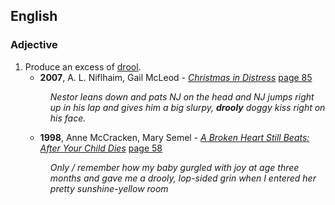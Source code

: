 ==English==

===Adjective===
{{en-adj}}

# Produce an excess of [[drool]].
#*'''2007''', A. L. Niflhaim, Gail McLeod - ''[http://books.google.com/books?id=9u36ZpkXRcsC&pg=PA85&dq=drooly&lr=&sig=5C5urtEvZZpAYNWEN435HM9KrNE Christmas in Distress]'' [http://books.google.com/books?id=9u36ZpkXRcsC&pg=PA85&dq=drooly&lr=&sig=5C5urtEvZZpAYNWEN435HM9KrNE page 85]
#:''Nestor leans down and pats NJ on the head and NJ jumps right up in his lap and gives him a big slurpy, '''drooly''' doggy kiss right on his face.''
#*'''1998''', Anne McCracken, Mary Semel - ''[http://books.google.com/books?id=g3CfUidC03UC A Broken Heart Still Beats: After Your Child Dies]'' [http://books.google.com/books?id=g3CfUidC03UC&pg=PA58&dq=drooly&lr=&sig=YBPY3Vcin31hX-mdmOtqACXSFW8 page 58]
#:''Only / remember how my baby gurgled with joy at age three months and gave me a drooly, lop-sided grin when I entered her pretty sunshine-yellow room''